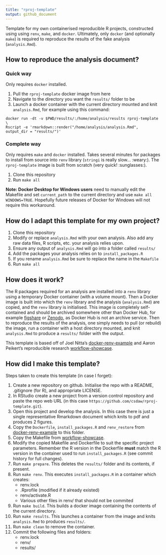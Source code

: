 ```yaml
---
title: "rproj-template"
output: github_document
---
```


Template for my own containerised reproducible R projects, constructed using 
using `renv`, `make`, and `docker`. Ultimately, only `docker`
(and optionally `make`) is required to reproduce the results of the fake 
analysis (`analysis.Rmd`).

## How to reproduce the analysis document?

### Quick way

Only requires `docker` installed.

1. Pull the `rproj-template` docker image from here
2. Navigate to the directory you want the `results/` folder to be
3. Launch a docker container with the current directory mounted and knit `analysis.Rmd`, 
   for example using this command:

```
docker run -dt -v $PWD/results/:/home/analysis/results rproj-template \
Rscript -e 'rmarkdown::render("/home/analysis/analysis.Rmd", output_dir = "results/")'
```

### Complete way

Only requires `make` and `docker` installed. Takes several minutes for packages
to install from source into `renv` library (`stringi` is really slow... :weary:). 
The `rproj-template` image is built from scratch (very quick! :sunglasses:).

1. Clone this repository
2. Run `make all`

**Note: Docker Desktop for Windows users** need to manually edit the Makefile and 
set `current_path` to the current directory and use `make all WINDOWS=TRUE`. 
Hopefully future releases of Docker for Windows will not require this workaround.

## How do I adapt this template for my own project?

1. Clone this repository
2. Modify or replace `analysis.Rmd` with your own analysis. Also add any raw 
data files, R scripts, etc. your analysis relies upon.
3. Ensure any output of `analysis.Rmd` will go into a folder called `results/`
4. Add the packages your analysis relies on to `install_packages.R`
5. If you rename `analysis.Rmd` be sure to replace the name in the `Makefile`
6. Run `make all`

## How does it work?

The R packages required for an analysis 
are installed into a `renv` library using a temporary Docker container (with a
volume mount). Then a Docker image is built into
which the `renv` library and the analysis (`analysis.Rmd`) are copied, and the
`renv` library is initialised. This 
image is completely self-contained and should be archived somewhere other than
Docker Hub, for example [figshare](https://figshare.com) or 
[Zenodo](https://zenodo.org), as Docker Hub is not an archive service. Then to 
reproduce the results of the analysis, one simply needs to pull (or rebuild) 
the image, run a container with a host directory mounted, and knit `analysis.Rmd` 
to produce a `results/` folder with the output.

This template is based off of 
Joel Nitta's [docker-renv-example](https://github.com/joelnitta/docker-renv-example)
and Aaron Peikert's reproducible research 
[workflow-showcase](https://github.com/aaronpeikert/workflow-showcase/tree/41e7bc740a9956dea743160aac24e88165b3ec33).

## How did I make this template?

Steps taken to create this template (in case I forget):

1. Create a new repository on github. Initialise the repo with a README,
.gitignore (for R), and appropriate LICENSE.
2. In RStudio create a new project from a version control repository and paste
the repo web URL (in this case `https://github.com/csdaw/rproj-template.git`).
3. Open this project and develop the analysis. In this case there is just a 
single representative Rmarkdown document which knits to pdf and produces 2 
figures.
5. Copy the `Dockerfile`, `install_packages.R` and `renv_restore` from 
[docker-renv-example](https://github.com/joelnitta/docker-renv-example) to this
folder.
6. Copy the Makefile from 
[workflow-showcase](https://github.com/aaronpeikert/workflow-showcase/tree/41e7bc740a9956dea743160aac24e88165b3ec33).
7. Modify the copied Makefile and Dockerfile to suit the specific project parameters.
Remember the R version in the Dockerfile **must** match the R version in the
container used to run `install_packages.R` (see commit history for full
changes).
8. Run `make prepare`. This deletes the `results/` folder and its contents, if present.
9. Run `make renv`. This executes `install_packages.R` in a container which
creates:
    - renv.lock
    - .Rprofile (modified if it already existed)
    - renv/activate.R
    - Various other files in renv/ that should not be commited
10. Run `make build`. This builds a docker image containing the contents of the
current directory.
11. Run `make results`. This launches a container from the image and knits
`analysis.Rmd` to produces `results/`.
12. Run `make clean` to remove the container.
13. Commit the following files and folders:
    - renv.lock
    - renv/
    - results/
